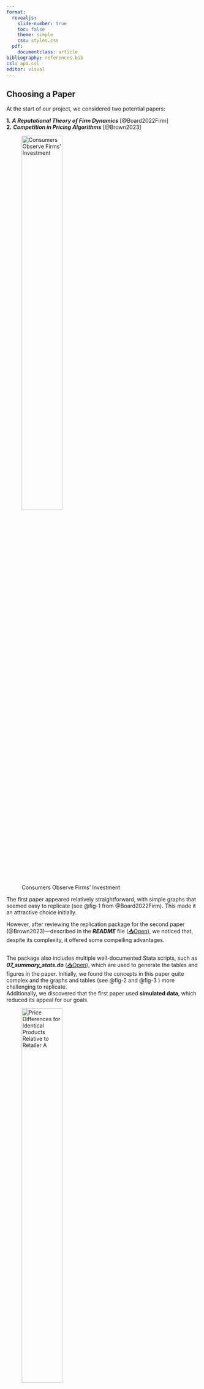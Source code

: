 ```yaml
---
format:
  revealjs:
    slide-number: true
    toc: false
    theme: simple
    css: styles.css
  pdf:
    documentclass: article
bibliography: references.bib
csl: apa.csl
editor: visual
---
```


## Choosing a Paper

::: smaller
At the start of our project, we considered two potential papers:\

**1.** ***A Reputational Theory of Firm Dynamics*** [@Board2022Firm]\
**2.** ***Competition in Pricing Algorithms*** [@Brown2023]\

![Consumers Observe Firms’ Investment](images/Figure1PaperA.png){#fig-1 fig-align="center" width="50%"}

The first paper appeared relatively straightforward, with simple graphs that seemed easy to replicate (see @fig-1 from @Board2022Firm). This made it an attractive choice initially.\

However, after reviewing the replication package for the second paper (@Brown2023)—described in the ***README*** file ([📥Open](README%20Paper.pdf)), we noticed that, despite its complexity, it offered some compelling advantages.
:::

## 

::: smaller
The package also includes multiple well-documented Stata scripts, such as ***07_summary_stats.do*** ([📥Open](07_summary_stats.do)), which are used to generate the tables and figures in the paper. Initially, we found the concepts in this paper quite complex and the graphs and tables (see @fig-2 and @fig-3 ) more challenging to replicate.\
Additionally, we discovered that the first paper used **simulated data**, which reduced its appeal for our goals.\

![Price Differences for Identical Products Relative to Retailer A](images/T1PaperB.png){#fig-2 fig-align="center" width="50%"}

Ultimately, we chose to proceed with our "Plan B": ***Competition in Pricing Algorithms*** [@Brown2023]. Despite its complexity, it uses real, proprietary data and provides a thoroughly organized and transparent replication package—factors that aligned better with our objectives and offered a more enriching learning experience.\
:::

## Issues when coding

::: smaller
\
Throughout our journey, we encountered several challenges, which we can summarize as follows:\
\
**1.** Interpreting the Stata scripts and mapping each section to its corresponding chart or table in the paper.\

**2.** Managing GitHub publishing—dealing with data size limitations and the dilemma between using a public or private repository.\

**3.** Troubleshooting project structure issues, such as realizing the index file was mistakenly placed outside the main working directory.\

**4.** Handling R crashes—there were moments when R would freeze or become unresponsive; using Ctrl+C proved useful to "unstuck" it.\

**5.** Fine-tuning visualizations—adjusting scaling, colors, and layout to match the presentation style in @Brown2023, while ensuring the underlying data aligned correctly.\
:::

## Graph Replication

::: smaller
For our first replication, we used the data source ***analysis_data.dta*** and followed the script ***07_summary_stats.do*** ([📥Open](07_summary_stats.do)) to reproduce ***Figure 1: Example Time Series of Prices for Identical Products across Retailers***, found on page 118 of @Brown2023.
:::

```r
#| label: Code2
#| echo: true

library(haven)
library(dplyr)
library(ggplot2)
library(janitor)
library(patchwork) 
# Load and clean
data <- read_dta("C:/Users/Christian Casas/OneDrive - studhsf/Documents/Masters - HS Fresenius/2nd Semester/Data Science for Business/analysis/data/analysis_data.dta") %>%
  janitor::clean_names()

# Filter for Xyzal 80ct Tablet (non-multipack)
data_xyzal <- data %>%
  filter(
    brand == "Xyzal",
    form == "Tablet",
    size == 80,
    multipack == 1,
    flag_imputed_price != 1
  ) %>%
  distinct(website, period_id, .keep_all = TRUE)

# Get upper Y-axis limit for clean breaks
x_max <- max(ceiling(max(data_xyzal$price, na.rm = TRUE) / 200) * 200, 12000)


# Filter for Claritin
data_claritin <- data %>%
  filter(
    brand == "Claritin",
    form == "Tablet",
    size == 70,
    multipack == 1,
    flag_imputed_price != 1
  ) %>%
  distinct(website, period_id, .keep_all = TRUE)

x_max <- max(ceiling(max(data_claritin$price, na.rm = TRUE) / 200) * 200, 12000)

#1
p1 <- ggplot(data_xyzal, aes(x = period_id, y = price, color = website)) +
  geom_line(size = 0.9) +
  scale_color_manual(values = c("A" = "black", "B" = "#98bf64", "C" = "darkblue", "D" = "brown", "E" = "#DAA520")) +
  scale_x_continuous(limits = c(0, x_max), breaks = seq(0, x_max, by = 2400)) +
  labs(title = "Panel A. Xyzal, tablets, 80 count", x = "Hours Elapsed in Sample", y = "Price") +
  theme_minimal(base_size = 14) +
  theme(legend.position = "bottom", legend.title = element_blank())
# First plot
p2 <- ggplot(data_claritin, aes(x = period_id, y = price, color = website)) +
  geom_line(size = 0.9) +
  scale_color_manual(values = c("A" = "black", "B" = "#98bf64", "C" = "darkblue", "D" = "brown", "E" = "#DAA520")) +
  scale_x_continuous(limits = c(0, x_max), breaks = seq(0, x_max, by = 2400)) +
  labs(title = "Panel B. Claritin, tablets, 70 count", x = "Hours Elapsed in Sample", y = "Price") +
  theme_minimal(base_size = 14) +
  theme(legend.position = "bottom", legend.title = element_blank())

# Display plots side by side
p1 + p2 + plot_layout(ncol = 2)

```

## 

::: smaller
Original from ***Competition in Pricing Algorithms*** (@Brown2023):\

![Example Time Series of Prices for Identical Products across Retailers](images/F2PaperB.png){#fig-3 fig-align="center" width="55%"}

**Replication:**

```r
#| label: Code3
#| echo: false
#| out-width: 55%
#| fig.align: "center"

library(haven)
library(dplyr)
library(ggplot2)
library(janitor)
library(patchwork) 
# Load and clean
data <- read_dta("C:/Users/Christian Casas/OneDrive - studhsf/Documents/Masters - HS Fresenius/2nd Semester/Data Science for Business/analysis/data/analysis_data.dta") %>%
  janitor::clean_names()

# Filter for Xyzal 80ct Tablet (non-multipack)
data_xyzal <- data %>%
  filter(
    brand == "Xyzal",
    form == "Tablet",
    size == 80,
    multipack == 1,
    flag_imputed_price != 1
  ) %>%
  distinct(website, period_id, .keep_all = TRUE)

# Get upper Y-axis limit for clean breaks
x_max <- max(ceiling(max(data_xyzal$price, na.rm = TRUE) / 200) * 200, 12000)


# Filter for Claritin
data_claritin <- data %>%
  filter(
    brand == "Claritin",
    form == "Tablet",
    size == 70,
    multipack == 1,
    flag_imputed_price != 1
  ) %>%
  distinct(website, period_id, .keep_all = TRUE)

x_max <- max(ceiling(max(data_claritin$price, na.rm = TRUE) / 200) * 200, 12000)

#1
p1 <- ggplot(data_xyzal, aes(x = period_id, y = price, color = website)) +
  geom_line(size = 0.9) +
  scale_color_manual(values = c("A" = "black", "B" = "#98bf64", "C" = "darkblue", "D" = "brown", "E" = "#DAA520")) +
  scale_x_continuous(limits = c(0, x_max), breaks = seq(0, x_max, by = 2400)) +
  labs(title = "Panel A. Xyzal, tablets, 80 count", x = "Hours Elapsed in Sample", y = "Price") +
  theme_minimal(base_size = 14) +
  theme(legend.position = "bottom", legend.title = element_blank())
# First plot
p2 <- ggplot(data_claritin, aes(x = period_id, y = price, color = website)) +
  geom_line(size = 0.9) +
  scale_color_manual(values = c("A" = "black", "B" = "#98bf64", "C" = "darkblue", "D" = "brown", "E" = "#DAA520")) +
  scale_x_continuous(limits = c(0, x_max), breaks = seq(0, x_max, by = 2400)) +
  labs(title = "Panel B. Claritin, tablets, 70 count", x = "Hours Elapsed in Sample", y = "Price") +
  theme_minimal(base_size = 14) +
  theme(legend.position = "bottom", legend.title = element_blank())

# Display plots side by side
p1 + p2 + plot_layout(ncol = 2)

```
:::

## Table Replication

::: smaller
For our second replication, we followed the same logic as with the graph and used the data source ***analysis_data.dta*** and followed the script ***07_summary_stats.do*** ([📥Open](07_summary_stats.do)) to reproduce ***Table 1—Daily Statistics for Hourly Price Data***, found on page 117 of @Brown2023.

We are currently facing the following key issues:
:::

```r
#| label: Code5
#| echo: true

library(haven)
library(dplyr)
library(tidyr)
library(janitor)
library(gt)
library(tibble)

# Load and clean
df <- read_dta("C:/Users/Christian Casas/OneDrive - studhsf/Documents/Masters - HS Fresenius/2nd Semester/Data Science for Business/analysis/data/analysis_data.dta") %>%
  clean_names() %>%
  filter(!is.na(price), flag_imputed_price != 1)


# Ensure proper types
df <- df %>%
  mutate(
    date = as.Date(date),
    price_change = as.integer(price_change),
    is_observed = as.integer(is_observed)
  )

# Construct abs_price_change only where price_change occurred
df <- df %>%
  group_by(website, product_website_id) %>%
  arrange(date, .by_group = TRUE) %>%
  mutate(abs_price_change = if_else(price_change == 1, abs(price - lag(price)), NA_real_)) %>%
  ungroup()

# Collapse to daily product-level data
daily_df <- df %>%
  group_by(website, product_website_id, date) %>%
  summarise(
    n_price_change = sum(price_change, na.rm = TRUE),
    abs_price_change = sum(abs_price_change, na.rm = TRUE),
    observations = sum(is_observed, na.rm = TRUE),
    has_price_change = as.integer(any(price_change == 1)),
    price = mean(price, na.rm = TRUE),
    .groups = "drop"
  )

# Collapse to website-date level
summary_df <- daily_df %>%
  group_by(website, date) %>%
  summarise(
    n_products = n(),
    n_price_change = sum(n_price_change, na.rm = TRUE),
    abs_price_change = sum(abs_price_change, na.rm = TRUE),
    has_price_change = sum(has_price_change, na.rm = TRUE),
    observations = sum(observations, na.rm = TRUE),
    price_mean = mean(price, na.rm = TRUE),
    price_sd = sd(price, na.rm = TRUE),
    price_10 = quantile(price, 0.10, na.rm = TRUE),
    price_90 = quantile(price, 0.90, na.rm = TRUE),
    .groups = "drop"
  ) %>%
  mutate(
    price_change_per_product = n_price_change / n_products,
    has_price_change_per_product = has_price_change / n_products,
    obs_per_product = observations / n_products,
    avg_abs_price_change = abs_price_change / n_price_change
  )

# Compute final summary stats per website
stats_by_website <- summary_df %>%
  group_by(website) %>%
  summarise(
    `Count of Products` = mean(n_products, na.rm = TRUE),
    `Observations per Product` = mean(obs_per_product, na.rm = TRUE),
    `Price: Mean` = mean(price_mean, na.rm = TRUE),
    `Price: 10th Percentile` = mean(price_10, na.rm = TRUE),
    `Price: 90th Percentile` = mean(price_90, na.rm = TRUE),
    `Mean Absolute Price Change` = mean(avg_abs_price_change, na.rm = TRUE),
    `Price Changes per Product` = mean(price_change_per_product, na.rm = TRUE),
    `Share of Products with a Price Change` = mean(has_price_change_per_product, na.rm = TRUE),
    .groups = "drop"
  )

# Add "Total" row across all websites
total_row <- summary_df %>%
  summarise(
    website = "Total",
    `Count of Products` = mean(n_products, na.rm = TRUE),
    `Observations per Product` = mean(obs_per_product, na.rm = TRUE),
    `Price: Mean` = mean(price_mean, na.rm = TRUE),
    `Price: 10th Percentile` = mean(price_10, na.rm = TRUE),
    `Price: 90th Percentile` = mean(price_90, na.rm = TRUE),
    `Mean Absolute Price Change` = mean(avg_abs_price_change, na.rm = TRUE),
    `Price Changes per Product` = mean(price_change_per_product, na.rm = TRUE),
    `Share of Products with a Price Change` = mean(has_price_change_per_product, na.rm = TRUE)
  )

# Combine
final_stats <- bind_rows(stats_by_website, total_row)

# Round for display
final_stats_rounded <- final_stats %>%
  mutate(across(where(is.numeric), ~ round(.x, 2))) %>%
  
    column_to_rownames("website") %>%
  t() %>%
  as.data.frame()%>%
rownames_to_column("Statistic")


# Display
final_stats_rounded %>%
  gt() %>%
  tab_header(title = "Table 1 — Daily Statistics for Hourly Price Data")


```

## 

::: smaller
Original from ***Competition in Pricing Algorithms*** (@Brown2023):\

![Example Time Series of Prices for Identical Products across Retailers](images/T2PaperB.png){#fig-4 fig-align="center" width="55%"}

**Replication:**

```r
#| label: Code6
#| echo: false
#| fig-align: center
#| out-width: 45%

library(haven)
library(dplyr)
library(tidyr)
library(janitor)
library(gt)
library(tibble)

# Load and clean
df <- read_dta("C:/Users/Christian Casas/OneDrive - studhsf/Documents/Masters - HS Fresenius/2nd Semester/Data Science for Business/analysis/data/analysis_data.dta") %>%
  clean_names() %>%
  filter(!is.na(price), flag_imputed_price != 1)


# Ensure proper types
df <- df %>%
  mutate(
    date = as.Date(date),
    price_change = as.integer(price_change),
    is_observed = as.integer(is_observed)
  )

# Construct abs_price_change only where price_change occurred
df <- df %>%
  group_by(website, product_website_id) %>%
  arrange(date, .by_group = TRUE) %>%
  mutate(abs_price_change = if_else(price_change == 1, abs(price - lag(price)), NA_real_)) %>%
  ungroup()

# Collapse to daily product-level data
daily_df <- df %>%
  group_by(website, product_website_id, date) %>%
  summarise(
    n_price_change = sum(price_change, na.rm = TRUE),
    abs_price_change = sum(abs_price_change, na.rm = TRUE),
    observations = sum(is_observed, na.rm = TRUE),
    has_price_change = as.integer(any(price_change == 1)),
    price = mean(price, na.rm = TRUE),
    .groups = "drop"
  )

# Collapse to website-date level
summary_df <- daily_df %>%
  group_by(website, date) %>%
  summarise(
    n_products = n(),
    n_price_change = sum(n_price_change, na.rm = TRUE),
    abs_price_change = sum(abs_price_change, na.rm = TRUE),
    has_price_change = sum(has_price_change, na.rm = TRUE),
    observations = sum(observations, na.rm = TRUE),
    price_mean = mean(price, na.rm = TRUE),
    price_sd = sd(price, na.rm = TRUE),
    price_10 = quantile(price, 0.10, na.rm = TRUE),
    price_90 = quantile(price, 0.90, na.rm = TRUE),
    .groups = "drop"
  ) %>%
  mutate(
    price_change_per_product = n_price_change / n_products,
    has_price_change_per_product = has_price_change / n_products,
    obs_per_product = observations / n_products,
    avg_abs_price_change = abs_price_change / n_price_change
  )

# Compute final summary stats per website
stats_by_website <- summary_df %>%
  group_by(website) %>%
  summarise(
    `Count of Products` = mean(n_products, na.rm = TRUE),
    `Observations per Product` = mean(obs_per_product, na.rm = TRUE),
    `Price: Mean` = mean(price_mean, na.rm = TRUE),
    `Price: 10th Percentile` = mean(price_10, na.rm = TRUE),
    `Price: 90th Percentile` = mean(price_90, na.rm = TRUE),
    `Mean Absolute Price Change` = mean(avg_abs_price_change, na.rm = TRUE),
    `Price Changes per Product` = mean(price_change_per_product, na.rm = TRUE),
    `Share of Products with a Price Change` = mean(has_price_change_per_product, na.rm = TRUE),
    .groups = "drop"
  )

# Add "Total" row across all websites
total_row <- summary_df %>%
  summarise(
    website = "Total",
    `Count of Products` = mean(n_products, na.rm = TRUE),
    `Observations per Product` = mean(obs_per_product, na.rm = TRUE),
    `Price: Mean` = mean(price_mean, na.rm = TRUE),
    `Price: 10th Percentile` = mean(price_10, na.rm = TRUE),
    `Price: 90th Percentile` = mean(price_90, na.rm = TRUE),
    `Mean Absolute Price Change` = mean(avg_abs_price_change, na.rm = TRUE),
    `Price Changes per Product` = mean(price_change_per_product, na.rm = TRUE),
    `Share of Products with a Price Change` = mean(has_price_change_per_product, na.rm = TRUE)
  )

# Combine
final_stats <- bind_rows(stats_by_website, total_row)

# Round for display
final_stats_rounded <- final_stats %>%
  mutate(across(where(is.numeric), ~ round(.x, 2))) %>%
  
    column_to_rownames("website") %>%
  t() %>%
  as.data.frame()%>%
rownames_to_column("Statistic")


# Display
final_stats_rounded %>%
  gt() %>%
  tab_header(title = "Table 1 — Daily Statistics for Hourly Price Data")%>%
  opt_table_font(size = 12)

```
:::

## 

\
\
\
\
\
👉 [Go Back to Index](index.html)\
👉 [Next Presentation: Tony](https://nanaosei95.github.io/replicapresentation)

## References
